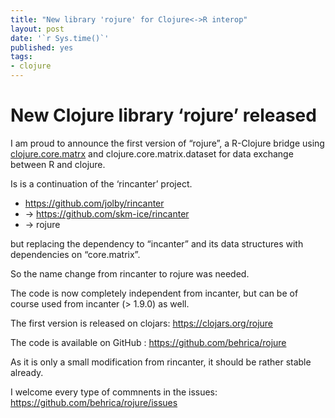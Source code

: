 ```yaml
---
title: "New library 'rojure' for Clojure<->R interop"
layout: post
date: '`r Sys.time()`'
published: yes
tags:
- clojure
---
```


# New Clojure library 'rojure' released #

I am proud to announce  the first version of "rojure",
a R-Clojure bridge using [clojure.core.matrx](https://github.com/mikera/core.matrix) and 
clojure.core.matrix.dataset for data exchange between R and clojure.

Is is a continuation of the 'rincanter' project.

* <https://github.com/jolby/rincanter>
* -> <https://github.com/skm-ice/rincanter>
* ->     rojure

but replacing the dependency to "incanter" and its data structures with dependencies on "core.matrix".

So the name change from rincanter to rojure was needed.

The code is now completely independent from incanter, but can be of course used from incanter (> 1.9.0)
as well.

The first version is released on clojars:
<https://clojars.org/rojure>

The code is available on GitHub : <https://github.com/behrica/rojure>

As it is only a small modification from rincanter, it should be rather stable already.


I welcome every type of commnents in the issues: <https://github.com/behrica/rojure/issues>
